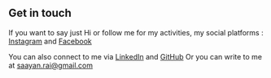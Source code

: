 ## Get in touch

If you want to say just Hi or follow me for my activities, my social platforms : <a href="https://www.instagram.com/raebpn/" target="_blank">Instagram</a> and <a href="https://www.facebook.com/profile.php?id=100009164750493" target = "_blank"> Facebook</a>

You can also connect to me via <a href="https://www.linkedin.com/in/bipin-rai-b7011296/" target="_blank">LinkedIn</a> and <a href="https://github.com/raibpn" target = "_blank"> GitHub</a>
Or you can write to me at saayan.rai@gmail.com